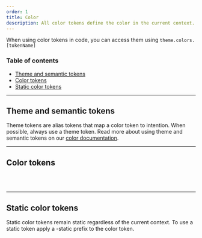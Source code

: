 ```yaml
---
order: 1
title: Color
description: All color tokens define the color in the current context. There are two contexts `light` and `dark` context. Toggle the site's context to see each token color value.
---
```


When using color tokens in code, you can access them using `theme.colors.[tokenName]`

### Table of contents

- [Theme and semantic tokens](/foundations/color#Theme_and_Semantic_tokens)
- [Color tokens](/foundations/color#Color_tokens)
- [Static color tokens](/foundations/color#Static_color_tokens)

---

## Theme and semantic tokens

Theme tokens are alias tokens that map a color token to intention.
When possible, always use a theme token. Read more about using theme and
semantic tokens on our [color documentation](/foundations/principles#Themes).

<ColorSamples group="theme" />

---

## Color tokens

<BR />

<ColorSamples group="light" />

<BR />

---

## Static color tokens

Static color tokens remain static regardless of the current context. To use a static token apply a -static prefix to the color token.

<ColorSamples group="static" />

<BR />

<BR size="xl" />
